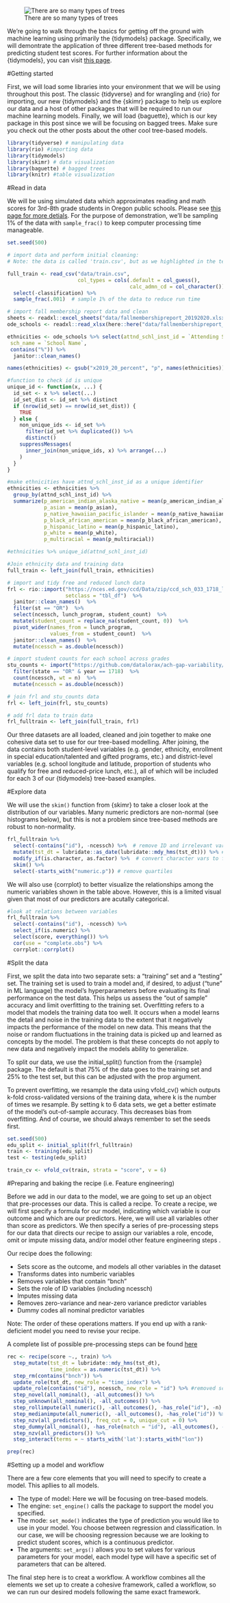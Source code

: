 ![There are so many types of trees](https://www.homestratosphere.com/wp-content/uploads/2019/07/Two-categories-of-trees.jpg)


We’re going to walk through the basics for getting off the ground with machine learning using primarily the {tidymodels} package. Specifically, we will demontrate the application of three different tree-based methods for predicting student test scores. For further information about the {tidymodels}, you can visit [this page](https://www.tidymodels.org/).

#Getting started 

First, we will load some libraries into your environment that we will be using throughout this post. The classic {tidyverse} and for wrangling and {rio} for importing, our new {tidymodels} and the {skimr} package to help us explore our data and a host of other packages that will be required to run our machine learning models. Finally, we will load {baguette}, which is our key package in this post since we will be focusing on bagged trees. Make sure you check out the other posts about the other cool tree-based models. 

```r
library(tidyverse) # manipulating data
library(rio) #importing data
library(tidymodels) 
library(skimr) # data visualization
library(baguette) # bagged trees
library(knitr) #table visualization 
```


#Read in data

We will be using simulated data which approximates reading and math scores for 3rd-8th grade students in Oregon public schools. Please see [this page for more detials](LINK FOR BLOG POST HERE). For the purpose of demonstration, we’ll be sampling 1% of the data with `sample_frac()` to keep computer processing time manageable.

```r
set.seed(500)

# import data and perform initial cleaning:
# Note: the data is called 'train.csv', but as we highlighted in the text above, for processing efficiency, we will actually further split this into its own training and testing data

full_train <- read_csv("data/train.csv",
                       col_types = cols(.default = col_guess(), 
                                        calc_admn_cd = col_character()))  %>% 
  select(-classification) %>% 
  sample_frac(.001)  # sample 1% of the data to reduce run time

# import fall membership report data and clean 
sheets <- readxl::excel_sheets("data/fallmembershipreport_20192020.xlsx")
ode_schools <- readxl::read_xlsx(here::here("data/fallmembershipreport_20192020.xlsx"), sheet = sheets[4])

ethnicities <- ode_schools %>% select(attnd_schl_inst_id = `Attending School ID`, 
 sch_name = `School Name`, 
 contains("%")) %>%
  janitor::clean_names()

names(ethnicities) <- gsub("x2019_20_percent", "p", names(ethnicities))

```

```r

#function to check id is unique
unique_id <- function(x, ...) {
  id_set <- x %>% select(...)
  id_set_dist <- id_set %>% distinct
  if (nrow(id_set) == nrow(id_set_dist)) {
    TRUE
  } else {
    non_unique_ids <- id_set %>% 
      filter(id_set %>% duplicated()) %>% 
      distinct()
    suppressMessages(
      inner_join(non_unique_ids, x) %>% arrange(...)
    )
  }
}

#make ethnicities have attnd_schl_inst_id as a unique identifier 
ethnicities <- ethnicities %>%
  group_by(attnd_schl_inst_id) %>%
  summarize(p_american_indian_alaska_native = mean(p_american_indian_alaska_native),
            p_asian = mean(p_asian),
            p_native_hawaiian_pacific_islander = mean(p_native_hawaiian_pacific_islander),
            p_black_african_american = mean(p_black_african_american),
            p_hispanic_latino = mean(p_hispanic_latino),
            p_white = mean(p_white),
            p_multiracial = mean(p_multiracial))

#ethnicities %>% unique_id(attnd_schl_inst_id)

#Join ethnicity data and training data
full_train <- left_join(full_train, ethnicities)

# import and tidy free and reduced lunch data 
frl <- rio::import("https://nces.ed.gov/ccd/Data/zip/ccd_sch_033_1718_l_1a_083118.zip",
                   setclass = "tbl_df")  %>% 
  janitor::clean_names()  %>% 
  filter(st == "OR")  %>%
  select(ncessch, lunch_program, student_count)  %>% 
  mutate(student_count = replace_na(student_count, 0))  %>% 
  pivot_wider(names_from = lunch_program,
              values_from = student_count)  %>% 
  janitor::clean_names()  %>% 
  mutate(ncessch = as.double(ncessch))

# import student counts for each school across grades
stu_counts <- import("https://github.com/datalorax/ach-gap-variability/raw/master/data/achievement-gaps-geocoded.csv", setclass = "tbl_df")  %>% 
  filter(state == "OR" & year == 1718)  %>% 
  count(ncessch, wt = n)  %>% 
  mutate(ncessch = as.double(ncessch))

# join frl and stu_counts data
frl <- left_join(frl, stu_counts)

# add frl data to train data
frl_fulltrain <- left_join(full_train, frl)
```

Our three datasets are all loaded, cleaned and join together to make one cohesive data set to use for our tree-based modelling. After joining, the data contains both student-level variables (e.g. gender, ethnicity, enrollment in special education/talented and gifted programs, etc.) and district-level variables (e.g. school longitude and latitude, proportion of students who qualify for free and reduced-price lunch, etc.), all of which will be included for each 3 of our {tidymodels} tree-based examples.

#Explore data

We will use the `skim()` function from {skimr} to take a closer look at the distribution of our variables. Many numeric predictors are non-normal (see histograms below), but this is not a problem since tree-based methods are robust to non-normality.

```r
frl_fulltrain %>% 
  select(-contains("id"), -ncessch) %>%  # remove ID and irrelevant variables
  mutate(tst_dt = lubridate::as_date(lubridate::mdy_hms(tst_dt))) %>% # convert test date to date
  modify_if(is.character, as.factor) %>%  # convert character vars to factors
  skim() %>% 
  select(-starts_with("numeric.p")) # remove quartiles
```

We will also use {corrplot} to better visualize the relationships among the numeric variables shown in the table above. However, this is a limited visual given that most of our predictors are acutally categorical.

```r
#look at relations between variables
frl_fulltrain %>% 
  select(-contains("id"), -ncessch) %>% 
  select_if(is.numeric) %>% 
  select(score, everything()) %>% 
  cor(use = "complete.obs") %>% 
  corrplot::corrplot()
```
#Split the data 

First, we split the data into two separate sets: a “training” set and a “testing” set. The training set is used to train a model and, if desired, to adjust (“tune” in ML language) the model’s hyperparameters before evaluating its final performance on the test data. This helps us assess the “out of sample” accuracy and limit overfitting to the training set. Overfitting refers to a model that models the training data too well. It occurs when a model learns the detail and noise in the training data to the extent that it negatively impacts the performance of the model on new data. This means that the noise or random fluctuations in the training data is picked up and learned as concepts by the model. The problem is that these concepts do not apply to new data and negatively impact the models ability to generalize. 

To split our data, we use the initial_split() function from the {rsample} package. The default is that 75% of the data goes to the training set and 25% to the test set, but this can be adjusted with the prop argument. 

To prevent overfitting, we resample the data using vfold_cv() which outputs k-fold cross-validated versions of the training data, where k is the number of times we resample. By setting k to 6 data sets, we get a better estimate of the model’s out-of-sample accuracy. This decreases bias from overfitting. And of course, we should always remember to set the seeds first.

```r
set.seed(500)
edu_split <- initial_split(frl_fulltrain)
train <- training(edu_split)
test <- testing(edu_split)

train_cv <- vfold_cv(train, strata = "score", v = 6)
```

#Preparing and baking the recipe (i.e. Feature engineering)

Before we add in our data to the model, we are going to set up an object that pre-processes our data. This is called a recipe. To create a recipe, we will first specify a formula for our model, indicating which variable is our outcome and which are our predictors. Here, we will use all variables other than score as predictors. We then specify a series of pre-processing steps for our data that directs our recipe to assign our variables a role, encode, omit or impute missing data, and/or model other feature engineering steps . 

Our recipe does the following:

* Sets score as the outcome, and models all other variables in the dataset
* Transforms dates into numberic variables
* Removes variables that contain "bnch"
* Sets the role of ID variables (including ncessch) 
* Imputes missing data
* Removes zero-variance and near-zero variance predictor variables 
* Dummy codes all nominal predictor variables

Note: The order of these operations matters. If you end up with a rank-deficient model you need to revise your recipe. 

A complete list of possible pre-processing steps can be found [here](https://www.tidymodels.org/find/recipes/)

```r
rec <- recipe(score ~., train) %>%
  step_mutate(tst_dt = lubridate::mdy_hms(tst_dt),
              time_index = as.numeric(tst_dt)) %>%
  step_rm(contains("bnch")) %>%
  update_role(tst_dt, new_role = "time_index") %>%
  update_role(contains("id"), ncessch, new_role = "id") %>% #removed sch_name
  step_novel(all_nominal(), -all_outcomes()) %>%
  step_unknown(all_nominal(), -all_outcomes()) %>%
  step_rollimpute(all_numeric(), -all_outcomes(), -has_role("id"), -n) %>%
  step_medianimpute(all_numeric(), -all_outcomes(), -has_role("id")) %>%
  step_nzv(all_predictors(), freq_cut = 0, unique_cut = 0) %>%
  step_dummy(all_nominal(), -has_role(match = "id"), -all_outcomes(), -time_index) %>%
  step_nzv(all_predictors()) %>%
  step_interact(terms = ~ starts_with('lat'):starts_with("lon"))

prep(rec) 
```

#Setting up a model and workflow

There are a few core elements that you will need to specify to create a model. This apllies to all models. 

* The type of model: Here we will be focusing on tree-based models. 
* The engine: `set_engine()` calls the package to support the model you specified.
* The mode: `set_mode()` indicates the type of prediction you would like to use in your model. You choose between regression and classification. In our case, we will be choosing regression because we are looking to predict student scores, which is a continuous predictor.
* The arguments: `set_args()` allows you to set values for various parameters for your model, each model type will have a specific set of parameters that can be altered.

The final step here is to creat a workflow. A workflow combines all the elements we set up to create a cohesive framework, called a workflow, so we can run our desired models following the same exact framework. 